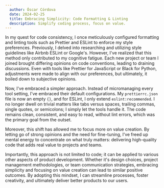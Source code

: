 ```yaml
---
  author: Óscar Córdova
  date: 2024-02-25
  title: Embracing Simplicity: Code Formatting & Linting
  description: Simplify coding process, focus on value.
---
```


In my quest for code consistency, I once meticulously configured formatting and linting tools such as Prettier and ESLint to enforce my style preferences. Previously, I delved into researching and utilizing style guidelines like Airbnb ESLint or Google's. However, I've realized that this method only contributed to my cognitive fatigue. Each new project or team I joined brought differing opinions on code conventions, leading to draining discussions. Even with tools like Prettier for JavaScript or Black for Python, adjustments were made to align with our preferences, but ultimately, it boiled down to subjective opinions.

Now, I've embraced a simpler approach. Instead of micromanaging every tool setting, I've embraced their default configurations. My `prettierrc.json` file is now an empty `{}`, and for ESLint, I only extend `eslint:recommended`. I no longer dwell on trivial matters like tabs versus spaces, trailing commas, single quotes, or semicolons; I simply let the tools handle it. The code remains clean, consistent, and easy to read, without lint errors, which was the primary goal from the outset.

Moreover, this shift has allowed me to focus more on value creation. By letting go of strong opinions and the need for fine-tuning, I've freed up mental energy to concentrate on what truly matters: delivering high-quality code that adds real value to projects and teams.

Importantly, this approach is not limited to code; it can be applied to various other aspects of product development. Whether it's design choices, project management methodologies, or team communication strategies, embracing simplicity and focusing on value creation can lead to similar positive outcomes. By adopting this mindset, I can streamline processes, foster creativity, and ultimately deliver better products to our users.
